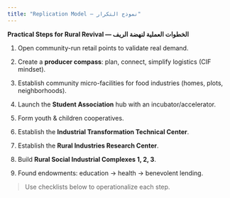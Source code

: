 ```yaml
---
title: "Replication Model — نموذج التكرار"
---
```


**Practical Steps for Rural Revival — الخطوات العملية لنهضة الريف**

1. Open community-run retail points to validate real demand.

2. Create a **producer compass**: plan, connect, simplify logistics (CIF mindset).

3. Establish community micro-facilities for food industries (homes, plots, neighborhoods).

4. Launch the **Student Association** hub with an incubator/accelerator.

5. Form youth & children cooperatives.

6. Establish the **Industrial Transformation Technical Center**.

7. Establish the **Rural Industries Research Center**.

8. Build **Rural Social Industrial Complexes 1, 2, 3**.

9. Found endowments: education → health → benevolent lending.


> Use checklists below to operationalize each step.

